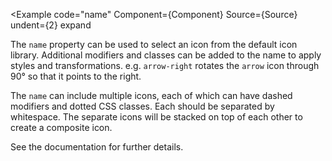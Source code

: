 
<Example
  code="name"
  Component={Component}
  Source={Source}
  undent={2}
  expand
>
  The `name` property can be used to select an icon from the default icon
  library. Additional modifiers and classes can be added to the name to apply
  styles and transformations.  e.g. `arrow-right` rotates the `arrow` icon
  through 90&deg; so that it points to the right.

  The `name` can include multiple icons, each of which can have dashed
  modifiers and dotted CSS classes.  Each should be separated by whitespace.
  The separate icons will be stacked on top of each other to create a
  composite icon.

  See the <BadgerIconLink/> documentation for further details.
</Example>
